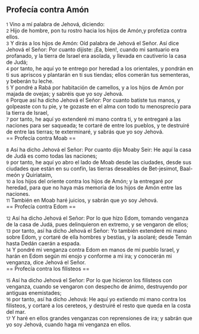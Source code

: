 == Profecía contra Amón ==

{{anchor|1}} <small>1</small> Vino a mí palabra de Jehová, diciendo:<br>
{{anchor|2}} <small>2</small> Hijo de hombre, pon tu rostro hacia los hijos de Amón,y profetiza contra ellos.<br>
{{anchor|3}} <small>3</small> Y dirás a los hijos de Amón: Oíd palabra de Jehová el Señor. Así dice Jehová el Señor: Por cuanto dijiste: ¡Ea, bien!, cuando mi santuario era profanado, y la tierra de Israel era asolada, y llevada en cautiverio la casa de Judá;<br>
{{anchor|4}} <small>4</small> por tanto, he aquí yo te entrego por heredad a los orientales, y pondrán en ti sus apriscos y plantarán en ti sus tiendas; ellos comerán tus sementeras, y beberán tu leche.<br>
{{anchor|5}} <small>5</small> Y pondré a Rabá por habitación de camellos, y a los hijos de Amón por majada de ovejas; y sabréis que yo soy Jehová.<br>
{{anchor|6}} <small>6</small> Porque así ha dicho Jehová el Señor: Por cuanto batiste tus manos, y golpeaste con tu pie, y te gozaste en el alma con todo tu menosprecio para la tierra de Israel,<br>
{{anchor|7}} <small>7</small> por tanto, he aquí yo extenderé mi mano contra ti, y te entregaré a las naciones para ser saqueada; te cortaré de entre los pueblos, y te destruiré de entre las tierras; te exterminaré, y sabrás que yo soy Jehová.<br>
== Profecía contra Moab ==

{{anchor|8}} <small>8</small> Así ha dicho Jehová el Señor: Por cuanto dijo Moaby Seir: He aquí la casa de Judá es como todas las naciones;<br>
{{anchor|9}} <small>9</small> por tanto, he aquí yo abro el lado de Moab desde las ciudades, desde sus ciudades que están en su confín, las tierras deseables de Bet-jesimot, Baal-meón y Quiriataim,<br>
{{anchor|10}} <small>10</small> a los hijos del oriente contra los hijos de Amón; y la entregaré por heredad, para que no haya más memoria de los hijos de Amón entre las naciones.<br>
{{anchor|11}} <small>11</small> También en Moab haré juicios, y sabrán que yo soy Jehová.<br>
== Profecía contra Edom ==

{{anchor|12}} <small>12</small> Así ha dicho Jehová el Señor: Por lo que hizo Edom, tomando venganza de la casa de Judá, pues delinquieron en extremo, y se vengaron de ellos;<br>
{{anchor|13}} <small>13</small> por tanto, así ha dicho Jehová el Señor: Yo también extenderé mi mano sobre Edom, y cortaré de ella hombres y bestias, y la asolaré; desde Temán hasta Dedán caerán a espada.<br>
{{anchor|14}} <small>14</small> Y pondré mi venganza contra Edom en manos de mi pueblo Israel, y harán en Edom según mi enojo y conforme a mi ira; y conocerán mi venganza, dice Jehová el Señor.<br>
== Profecía contra los filisteos ==

{{anchor|15}} <small>15</small> Así ha dicho Jehová el Señor: Por lo que hicieron los filisteos con venganza, cuando se vengaron con despecho de ánimo, destruyendo por antiguas enemistades;<br>
{{anchor|16}} <small>16</small> por tanto, así ha dicho Jehová: He aquí yo extiendo mi mano contra los filisteos, y cortaré a los cereteos, y destruiré el resto que queda en la costa del mar.<br>
{{anchor|17}} <small>17</small> Y haré en ellos grandes venganzas con reprensiones de ira; y sabrán que yo soy Jehová, cuando haga mi venganza en ellos.<br>
